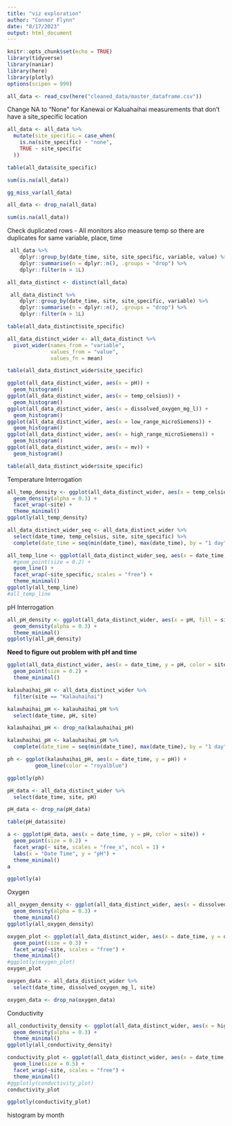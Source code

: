 ```yaml
---
title: "viz exploration"
author: "Connor Flynn"
date: "8/17/2023"
output: html_document
---
```


```r
knitr::opts_chunk$set(echo = TRUE)
library(tidyverse)
library(naniar)
library(here)
library(plotly)
options(scipen = 999)
```


```r
all_data <- read_csv(here("cleaned_data/master_dataframe.csv"))
```
Change NA to "None" for Kanewai or Kaluahaihai measurements that don't have a site_specific location

```r
all_data <- all_data %>%
  mutate(site_specific = case_when(
    is.na(site_specific) ~ "none",
    TRUE ~ site_specific
  ))
```


```r
table(all_data$site_specific)
```



```r
sum(is.na(all_data))
```

```r
gg_miss_var(all_data)
```
```r
all_data <- drop_na(all_data)
```


```r
sum(is.na(all_data))
```

Check duplicated rows
- All monitors also measure temp so there are duplicates for same variable, place, time

```r
 all_data %>%
    dplyr::group_by(date_time, site, site_specific, variable, value) %>%
    dplyr::summarise(n = dplyr::n(), .groups = "drop") %>%
    dplyr::filter(n > 1L)
```

```r
all_data_distinct <- distinct(all_data)
```


```r
 all_data_distinct %>%
    dplyr::group_by(date_time, site, site_specific, variable) %>%
    dplyr::summarise(n = dplyr::n(), .groups = "drop") %>%
    dplyr::filter(n > 1L)
```
```r
table(all_data_distinct$site_specific)
```




```r
all_data_distinct_wider <- all_data_distinct %>% 
  pivot_wider(names_from = "variable",
              values_from = "value",
              values_fn = mean)
```

```r
table(all_data_distinct_wider$site_specific)
```


```r
ggplot(all_data_distinct_wider, aes(x = pH)) +
  geom_histogram()
ggplot(all_data_distinct_wider, aes(x = temp_celsius)) +
  geom_histogram()
ggplot(all_data_distinct_wider, aes(x = dissolved_oxygen_mg_l)) +
  geom_histogram()
ggplot(all_data_distinct_wider, aes(x = low_range_microSiemens)) +
  geom_histogram()
ggplot(all_data_distinct_wider, aes(x = high_range_microSiemens)) +
  geom_histogram()
ggplot(all_data_distinct_wider, aes(x = mv)) +
  geom_histogram()
```


```r
table(all_data_distinct_wider$site_specific)
```


Temperature Interrogation


```r
all_temp_density <- ggplot(all_data_distinct_wider, aes(x = temp_celsius, fill = site_specific)) +
  geom_density(alpha = 0.3) +
  facet_wrap(~site) +
  theme_minimal()
ggplotly(all_temp_density)
```

```r
all_data_distinct_wider_seq <- all_data_distinct_wider %>%
  select(date_time, temp_celsius, site, site_specific) %>% 
  complete(date_time = seq(min(date_time), max(date_time), by = "1 day"), fill = list(temp_celsius = NA), nesting(site, site_specific))

```

```r
all_temp_line <- ggplot(all_data_distinct_wider_seq, aes(x = date_time, y = temp_celsius, color = site)) +
  #geom_point(size = 0.2) +
  geom_line() +
  facet_wrap(~site_specific, scales = "free") +
  theme_minimal()
ggplotly(all_temp_line)
#all_temp_line
```




pH Interrogation

```r
all_pH_density <- ggplot(all_data_distinct_wider, aes(x = pH, fill = site)) +
  geom_density(alpha = 0.3) +
  theme_minimal()
ggplotly(all_pH_density)
```


**Need to figure out problem with pH and time**

```r
ggplot(all_data_distinct_wider, aes(x = date_time, y = pH, color = site)) +
  geom_point(size = 0.2) +
  theme_minimal()

```

```r
kalauhaihai_pH <- all_data_distinct_wider %>% 
  filter(site == "Kalauhaihai")

kalauhaihai_pH <- kalauhaihai_pH %>% 
  select(date_time, pH, site)

kalauhaihai_pH <- drop_na(kalauhaihai_pH)

kalauhaihai_pH <- kalauhaihai_pH %>%
  complete(date_time = seq(min(date_time), max(date_time), by = "1 day"))
```

```r
ph <- ggplot(kalauhaihai_pH, aes(x = date_time, y = pH)) +
         geom_line(color = "royalblue")

ggplotly(ph)
```


```r
pH_data <- all_data_distinct_wider %>% 
  select(date_time, site, pH)

pH_data <- drop_na(pH_data)
```

```r
table(pH_data$site)
```


```r
a <- ggplot(pH_data, aes(x = date_time, y = pH, color = site)) +
  geom_point(size = 0.2) +
  facet_wrap(~ site, scales = "free_x", ncol = 1) +
  labs(x = "Date Time", y = "pH") +
  theme_minimal()
a
```
```r
ggplotly(a)
```



Oxygen

```r
all_oxygen_density <- ggplot(all_data_distinct_wider, aes(x = dissolved_oxygen_mg_l, fill = site)) +
  geom_density(alpha = 0.3) +
  theme_minimal()
ggplotly(all_oxygen_density)
```

```r
oxygen_plot <- ggplot(all_data_distinct_wider, aes(x = date_time, y = dissolved_oxygen_mg_l, color = site)) +
  geom_point(size = 0.3) +
  facet_wrap(~site, scales = "free") +
  theme_minimal()
#ggplotly(oxygen_plot)
oxygen_plot
```

```r
oxygen_data <- all_data_distinct_wider %>% 
  select(date_time, dissolved_oxygen_mg_l, site)

oxygen_data <- drop_na(oxygen_data)
```




Conductivity

```r
all_conductivity_density <- ggplot(all_data_distinct_wider, aes(x = high_range_microSiemens, fill = site)) +
  geom_density(alpha = 0.3) +
  theme_minimal()
ggplotly(all_conductivity_density)
```

```r
conductivity_plot <- ggplot(all_data_distinct_wider, aes(x = date_time, y = high_range_microSiemens, color = site)) +
  geom_line(size = 0.5) +
  facet_wrap(~site, scales = "free") +
  theme_minimal()
#ggplotly(conductivity_plot)
conductivity_plot

ggplotly(conductivity_plot)
```



histogram by month

